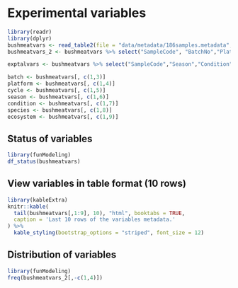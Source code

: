 # Experimental variables

```r
library(readr)
library(dplyr)
bushmeatvars <- read_table2(file = "data/metadata/186samples.metadata", col_names = TRUE)
bushmeatvars_2 <- bushmeatvars %>% select("SampleCode", "BatchNo","Platform","Cycle","Season","Condition","Species","Ecosystem")

exptalvars <- bushmeatvars %>% select("SampleCode","Season","Condition","Species","Ecosystem")

batch <- bushmeatvars[, c(1,3)]
platform <- bushmeatvars[, c(1,4)]
cycle <- bushmeatvars[, c(1,5)]
season <- bushmeatvars[, c(1,6)]
condition <- bushmeatvars[, c(1,7)]
species <- bushmeatvars[, c(1,8)]
ecosystem <- bushmeatvars[, c(1,9)]
```

## Status of variables
```r
library(funModeling)
df_status(bushmeatvars)
```

## View variables in table format (10 rows)
```r
library(kableExtra)
knitr::kable(
  tail(bushmeatvars[,1:9], 10), "html", booktabs = TRUE,
  caption = 'Last 10 rows of the variables metadata.'
) %>%
  kable_styling(bootstrap_options = "striped", font_size = 12)
```

## Distribution of variables
```r
library(funModeling)
freq(bushmeatvars_2[,-c(1,4)])
```


